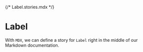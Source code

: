 {/* Label.stories.mdx */}



<Meta title="AspectRatio" component={AspectRatio} />

# Label

With `MDX`, we can define a story for `Label` right in the middle of our Markdown documentation.

<Canvas>
  <Story name="Main">
    <AspectRatio />
  </Story>
</Canvas>
